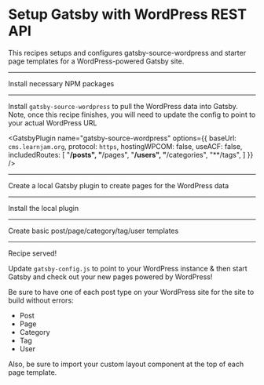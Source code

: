 # Setup Gatsby with WordPress REST API 

This recipes setups and configures gatsby-source-wordpress and starter page templates for a WordPress-powered Gatsby site.

---

Install necessary NPM packages

<NPMPackage name="gatsby-source-wordpress" />

---

Install `gatsby-source-wordpress` to pull the WordPress data into Gatsby. Note, once this recipe finishes, you will need to update the config to point to your actual WordPress URL


<GatsbyPlugin name="gatsby-source-wordpress" options={{
  baseUrl: `cms.learnjam.org`,
  protocol: `https`,
  hostingWPCOM: false,
  useACF: false,
  includedRoutes: [
      "**/posts",
      "**/pages",
      "**/users",
      "**/categories",
      "**/tags",
  ]
}} />

---

Create a local Gatsby plugin to create pages for the WordPress data

<File
  path="./plugins/gatsby-plugin-wordpress/gatsby-node.js"
  content="https://raw.githubusercontent.com/crock/gatsby-recipe-headless-wordpress/master/gatsby-node.restapi.js"
/>

<File
  path="./plugins/gatsby-plugin-wordpress/package.json"
  content="https://gist.githubusercontent.com/crock/8e310872e9b3dd6753ee4d63f33a05f8/raw/d9b5df87d7eb1f72e3724f9ba1ba4799210dabad/package.json"
/>

---

Install the local plugin

<GatsbyPlugin name="gatsby-plugin-wordpress" />

---

Create basic post/page/category/tag/user templates

<File
  path="src/templates/post.js"
  content="https://raw.githubusercontent.com/crock/gatsby-recipe-headless-wordpress/master/restapi-src/templates/post.js"
/>

<File
  path="src/templates/page.js"
  content="https://raw.githubusercontent.com/crock/gatsby-recipe-headless-wordpress/master/restapi-src/templates/page.js"
/>

<File
  path="src/templates/category.js"
  content="https://raw.githubusercontent.com/crock/gatsby-recipe-headless-wordpress/master/restapi-src/templates/category.js"
/>

<File
  path="src/templates/tag.js"
  content="https://raw.githubusercontent.com/crock/gatsby-recipe-headless-wordpress/master/restapi-src/templates/tag.js"
/>

<File
  path="src/templates/user.js"
  content="https://raw.githubusercontent.com/crock/gatsby-recipe-headless-wordpress/master/restapi-src/templates/user.js"
/>


---

Recipe served!

Update `gatsby-config.js` to point to your WordPress instance & then start Gatsby and check out your new pages powered by WordPress!

Be sure to have one of each post type on your WordPress site for the site to build without errors: 
- Post
- Page
- Category
- Tag
- User

Also, be sure to import your custom layout component at the top of each page template.